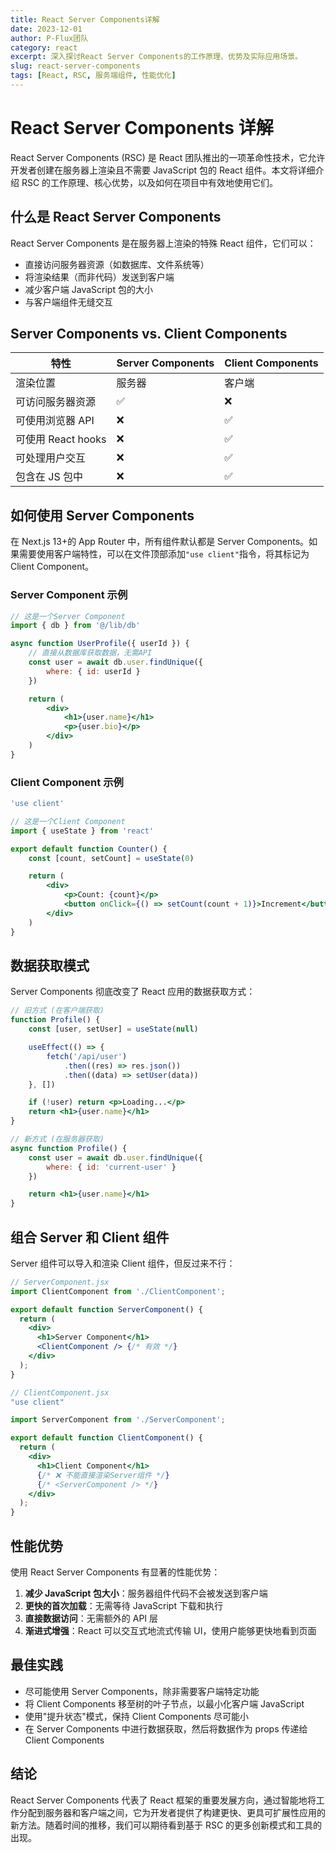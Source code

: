 ---
title: React Server Components详解
date: 2023-12-01
author: P-Flux团队
category: react
excerpt: 深入探讨React Server Components的工作原理、优势及实际应用场景。
slug: react-server-components
tags: [React, RSC, 服务端组件, 性能优化]
---

<!-- @format -->

# React Server Components 详解

React Server Components (RSC) 是 React 团队推出的一项革命性技术，它允许开发者创建在服务器上渲染且不需要 JavaScript 包的 React 组件。本文将详细介绍 RSC 的工作原理、核心优势，以及如何在项目中有效地使用它们。

## 什么是 React Server Components

React Server Components 是在服务器上渲染的特殊 React 组件，它们可以：

-   直接访问服务器资源（如数据库、文件系统等）
-   将渲染结果（而非代码）发送到客户端
-   减少客户端 JavaScript 包的大小
-   与客户端组件无缝交互

## Server Components vs. Client Components

| 特性               | Server Components | Client Components |
| ------------------ | ----------------- | ----------------- |
| 渲染位置           | 服务器            | 客户端            |
| 可访问服务器资源   | ✅                | ❌                |
| 可使用浏览器 API   | ❌                | ✅                |
| 可使用 React hooks | ❌                | ✅                |
| 可处理用户交互     | ❌                | ✅                |
| 包含在 JS 包中     | ❌                | ✅                |

## 如何使用 Server Components

在 Next.js 13+的 App Router 中，所有组件默认都是 Server Components。如果需要使用客户端特性，可以在文件顶部添加`"use client"`指令，将其标记为 Client Component。

### Server Component 示例

```jsx
// 这是一个Server Component
import { db } from '@/lib/db'

async function UserProfile({ userId }) {
    // 直接从数据库获取数据，无需API
    const user = await db.user.findUnique({
        where: { id: userId }
    })

    return (
        <div>
            <h1>{user.name}</h1>
            <p>{user.bio}</p>
        </div>
    )
}
```

### Client Component 示例

```jsx
'use client'

// 这是一个Client Component
import { useState } from 'react'

export default function Counter() {
    const [count, setCount] = useState(0)

    return (
        <div>
            <p>Count: {count}</p>
            <button onClick={() => setCount(count + 1)}>Increment</button>
        </div>
    )
}
```

## 数据获取模式

Server Components 彻底改变了 React 应用的数据获取方式：

```jsx
// 旧方式 (在客户端获取)
function Profile() {
    const [user, setUser] = useState(null)

    useEffect(() => {
        fetch('/api/user')
            .then((res) => res.json())
            .then((data) => setUser(data))
    }, [])

    if (!user) return <p>Loading...</p>
    return <h1>{user.name}</h1>
}

// 新方式 (在服务器获取)
async function Profile() {
    const user = await db.user.findUnique({
        where: { id: 'current-user' }
    })

    return <h1>{user.name}</h1>
}
```

## 组合 Server 和 Client 组件

Server 组件可以导入和渲染 Client 组件，但反过来不行：

```jsx
// ServerComponent.jsx
import ClientComponent from './ClientComponent';

export default function ServerComponent() {
  return (
    <div>
      <h1>Server Component</h1>
      <ClientComponent /> {/* 有效 */}
    </div>
  );
}

// ClientComponent.jsx
"use client"

import ServerComponent from './ServerComponent';

export default function ClientComponent() {
  return (
    <div>
      <h1>Client Component</h1>
      {/* ❌ 不能直接渲染Server组件 */}
      {/* <ServerComponent /> */}
    </div>
  );
}
```

## 性能优势

使用 React Server Components 有显著的性能优势：

1. **减少 JavaScript 包大小**：服务器组件代码不会被发送到客户端
2. **更快的首次加载**：无需等待 JavaScript 下载和执行
3. **直接数据访问**：无需额外的 API 层
4. **渐进式增强**：React 可以交互式地流式传输 UI，使用户能够更快地看到页面

## 最佳实践

-   尽可能使用 Server Components，除非需要客户端特定功能
-   将 Client Components 移至树的叶子节点，以最小化客户端 JavaScript
-   使用"提升状态"模式，保持 Client Components 尽可能小
-   在 Server Components 中进行数据获取，然后将数据作为 props 传递给 Client Components

## 结论

React Server Components 代表了 React 框架的重要发展方向，通过智能地将工作分配到服务器和客户端之间，它为开发者提供了构建更快、更具可扩展性应用的新方法。随着时间的推移，我们可以期待看到基于 RSC 的更多创新模式和工具的出现。
